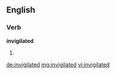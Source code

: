 ==English==

===Verb===
'''invigilated'''

# {{past of|invigilate}}

[[de:invigilated]]
[[mg:invigilated]]
[[vi:invigilated]]